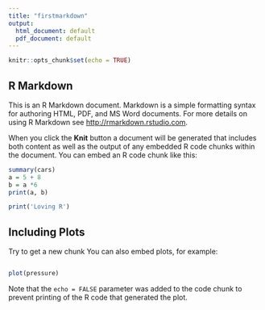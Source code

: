 ```yaml
---
title: "firstmarkdown"
output:
  html_document: default
  pdf_document: default
---
```


```r
knitr::opts_chunk$set(echo = TRUE)
```

## R Markdown

This is an R Markdown document. Markdown is a simple formatting syntax for authoring HTML, PDF, and MS Word documents. For more details on using R Markdown see <http://rmarkdown.rstudio.com>.

When you click the **Knit** button a document will be generated that includes both content as well as the output of any embedded R code chunks within the document. You can embed an R code chunk like this:

```r
summary(cars)
a = 5 + 8
b = a *6
print(a, b)
```

```r
print('Loving R')
```

## Including Plots
Try to get a new chunk
You can also embed plots, for example:
```r

```

```r
plot(pressure)
```

Note that the `echo = FALSE` parameter was added to the code chunk to prevent printing of the R code that generated the plot.
